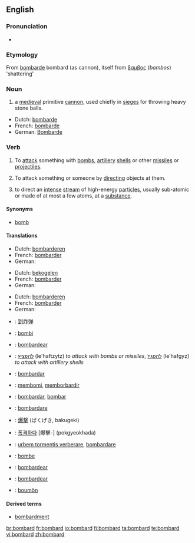 ==English==

===Pronunciation===
* {{audio|en-us-bombard.ogg|Audio (US)}}

===Etymology===
From {{etyl|fr}} [[bombarde]] bombard (as cannon), itself from {{etyl|el}} [[βαμβος]] (''bambos'') 'shattering'

===Noun===
{{en-noun}}

# a [[medieval]] primitive [[cannon]], used chiefly in [[siege]]s for throwing heavy stone balls.

{{trans-top|medieval primitive cannon}}
* Dutch: [[bombarde]]
* French: [[bombarde]]
* German: [[Bombarde]]
{{trans-mid}}
{{trans-bottom}}

===Verb===
{{en-verb}}

# To [[attack]] something with [[bomb]]s, [[artillery]] [[shell]]s or other [[missile]]s or [[projectile]]s.
# {{figuratively}} To attack something or someone by [[directing]] objects at them.
# {{physics}} to direct an [[intense]] [[stream]] of high-energy [[particle]]s, usually sub-atomic or made of at most a few atoms, at a [[substance]].

====Synonyms====
* [[bomb]]

====Translations====
{{trans-top|To attack something with bombs, artillery shells, or other missiles.}}
* Dutch: [[bombarderen]]
* French: [[bombarder]]
* German: {{t-|de|bombardieren}}
{{trans-mid}}
{{trans-bottom}}

{{trans-top|To attack something or someone by directing objects at them.}}
* Dutch: [[bekogelen]]
* French: [[bombarder]]
* German: {{t-|de|bombardieren}}
{{trans-mid}}
{{trans-bottom}}

{{trans-top|to direct an intense stream of high-energy particles, usually sub-atomic or made of at most a few atoms, at a substance.}}
* Dutch: [[bombarderen]]
* French: [[bombarder]]
* German: {{t-|de|bombardieren}}
{{trans-mid}}
{{trans-bottom}}

{{checktrans-top}}
*{{ttbc|Chinese}}: [[到炸弹]]
*{{ttbc|Esperanto}}: [[bombi]]
*{{ttbc|Galician}}: [[bombardear]]
*{{ttbc|Hebrew}}: [[להפציץ]] (le'haftzytz) ''to attack with bombs or missiles'', [[להפגיז]] (le'hafgyz) ''to attack with artillery shells''
*{{ttbc|Ido}}: [[bombardar]]
*{{ttbc|Indonesian}}: [[bom|membomi]], [[borbardir|memborbardir]]
{{trans-mid}}
*{{ttbc|Interlingua}}: [[bombardar]], [[bombar]]
*{{ttbc|Italian}}: [[bombardare]]
*{{ttbc|Japanese}}: [[爆撃]] (ばくげき, bakugeki)
*{{ttbc|Korean}}: [[폭격하다]] [爆擊-] (pokgyeokhada)
*{{ttbc|Latin}}: [[urbem tormentis verberare]], [[bombardare]]
*{{ttbc|Norwegian}}: [[bombe]]
*{{ttbc|Portuguese}}: [[bombardear]]
*{{ttbc|Spanish}}: [[bombardear]]
*{{ttbc|Volapük}}: [[boumön]]
{{trans-bottom}}

====Derived terms====
* [[bombardment]]

[[br:bombard]]
[[fr:bombard]]
[[io:bombard]]
[[fi:bombard]]
[[ta:bombard]]
[[te:bombard]]
[[vi:bombard]]
[[zh:bombard]]